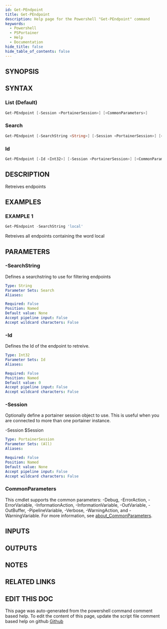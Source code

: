 ```yaml
---
id: Get-PEndpoint
title: Get-PEndpoint
description: Help page for the Powershell "Get-PEndpoint" command
keywords:
  - Powershell
  - PSPortainer
  - Help
  - Documentation
hide_title: false
hide_table_of_contents: false
---
```


## SYNOPSIS

## SYNTAX

### List (Default)

```powershell
Get-PEndpoint [-Session <PortainerSession>] [<CommonParameters>]
```

### Search

```powershell
Get-PEndpoint [-SearchString <String>] [-Session <PortainerSession>] [<CommonParameters>]
```

### Id

```powershell
Get-PEndpoint [-Id <Int32>] [-Session <PortainerSession>] [<CommonParameters>]
```

## DESCRIPTION

Retreives endpoints

## EXAMPLES

### EXAMPLE 1

```powershell
Get-PEndpoint -SearchString 'local'
```

Retreives all endpoints containing the word local

## PARAMETERS

### -SearchString

Defines a searchstring to use for filtering endpoints

```yaml
Type: String
Parameter Sets: Search
Aliases:

Required: False
Position: Named
Default value: None
Accept pipeline input: False
Accept wildcard characters: False
```

### -Id

Defines the Id of the endpoint to retreive.

```yaml
Type: Int32
Parameter Sets: Id
Aliases:

Required: False
Position: Named
Default value: 0
Accept pipeline input: False
Accept wildcard characters: False
```

### -Session

Optionally define a portainer session object to use.
This is useful when you are connected to more than one portainer instance.

-Session $Session

```yaml
Type: PortainerSession
Parameter Sets: (All)
Aliases:

Required: False
Position: Named
Default value: None
Accept pipeline input: False
Accept wildcard characters: False
```

### CommonParameters

This cmdlet supports the common parameters: -Debug, -ErrorAction, -ErrorVariable, -InformationAction, -InformationVariable, -OutVariable, -OutBuffer, -PipelineVariable, -Verbose, -WarningAction, and -WarningVariable. For more information, see [about_CommonParameters](http://go.microsoft.com/fwlink/?LinkID=113216).

## INPUTS

## OUTPUTS

## NOTES

## RELATED LINKS

## EDIT THIS DOC 

This page was auto-generated from the powershell command comment based help. To edit the content of this page, update the script file comment based help on github [Github](https://github.com/hanpq/)
